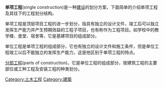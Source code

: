 {{unreferenced|time=2008-12-10}}

'''单项工程'''(single construction)是一种[[建设|建设]]的划分方案，下面简单的介绍单项工程及其往下的工程划分结构。

单项工程是顶层项目工程的进一步划分，指具有独立的设计文件，竣工后可以独立发挥生产能力并产生预期效益的工程子项目，也有称作为工程项目。如学校中的教学楼、食堂、宿舍等，它是基建项目的组成部分。

单位工程是单项工程的组成部分，它也有独立的设计文件和施工条件，但是单位工程竣工以后不能独立的发挥生产能力，这是他区别于单项工程的特点。

[[分部工程|分部工程]](parts of construction)，它是单位工程的组成部分，按建筑工程的主要部位或工种工程及安装工程的种类划分。
[[Category:土木工程|Category:土木工程]]
[[Category:建築|Category:建築]]